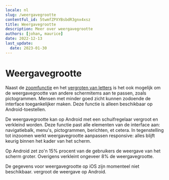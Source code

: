 ```yaml
---
locale: nl
slug: /weergavegrootte
contentful_id: 5twmfZPXYBsbdR3gnx4xsz
title: Weergavegrootte
description: Meer over weergavegrootte
authors: [johan, maurice]
date: 2022-12-13
last_update:
  date: 2023-01-30
---
```


# Weergavegrootte

Naast de [zoomfunctie](/nl/stats/zoom) en het [vergroten van letters](/nl/artikelen/hulpmiddelen/tekstvergroting) is het ook mogelijk om de weergavegrootte van andere schermitems aan te passen, zoals pictogrammen. Mensen met minder goed zicht kunnen zodoende de interface toegankelijker maken. Deze functie is alleen beschikbaar op Android-toestellen.

De weergavegrootte kan op Android met een schuifregelaar vergroot en verkleind worden. Deze functie past alle elementen van de interface aan: navigatiebalk, menu's, pictogrammen, berichten, et cetera. In tegenstelling tot inzoomen werkt weergavegrootte aanpassen responsive: alles blijft keurig binnen het kader van het scherm.

Op Android zet zo'n 15% procent van de gebruikers de weergave van het scherm groter. Overigens verkleint ongeveer 8% de weergavegrootte.

<TwoColumnBlock>
  <LeftColumn>
    <ColumnRow>
      <TextBlock showBackgroundColor={true}>
        De gegevens voor weergavegrootte op iOS zijn momenteel niet beschikbaar.
        <CustomLink
          url="/nl/stats/weergavegrootte"
          label="Meer over weergavegrootte"
          external={false}
        />
      </TextBlock>
    </ColumnRow>
  </LeftColumn>
  <RightColumn>
    <ColumnRow>
      <PercentageBlock
        metrics={[
          { title: 'Weergavegrootte', key: 'android-screen_display_scale_default_comparison-bigger', isPercentage: true }
        ]}
        label="Meer over weergavegrootte"
        url="/nl/stats/weergavegrootte">
        vergroot de weergave op Android.
      </PercentageBlock>
    </ColumnRow>
  </RightColumn>
</TwoColumnBlock>
